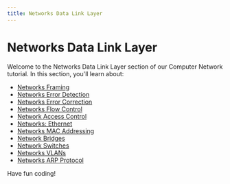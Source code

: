 ```yaml
---
title: Networks Data Link Layer
---
```


# Networks Data Link Layer

Welcome to the Networks Data Link Layer section of our Computer Network tutorial. In this section, you'll learn about:

- [Networks Framing](./0-networks-framing.mdx)
- [Networks Error Detection](./1-networks-error-detection.mdx)
- [Networks Error Correction](./2-networks-error-correction.mdx)
- [Networks Flow Control](./3-networks-flow-control.mdx)
- [Network Access Control](./4-networks-access-control.mdx)
- [Networks: Ethernet](./5-networks-ethernet.mdx)
- [Networks MAC Addressing](./6-networks-mac-addressing.mdx)
- [Network Bridges](./7-networks-bridges.mdx)
- [Network Switches](./8-networks-switches.mdx)
- [Networks VLANs](./9-networks-vlans.mdx)
- [Networks ARP Protocol](./10-networks-arp-protocol.mdx)

Have fun coding!